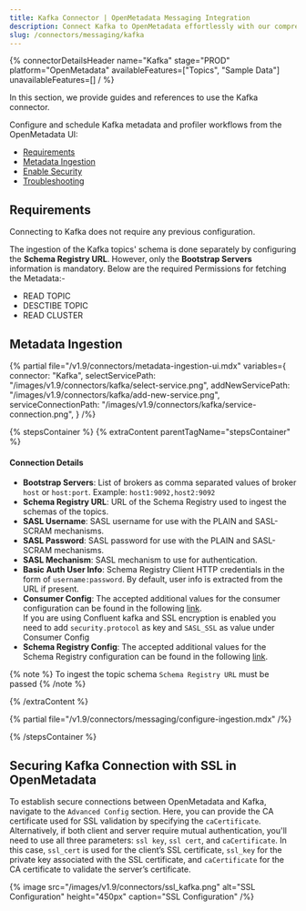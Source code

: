 ```yaml
---
title: Kafka Connector | OpenMetadata Messaging Integration
description: Connect Kafka to OpenMetadata effortlessly with our comprehensive connector guide. Set up messaging metadata ingestion, configuration, and monitoring in minutes.
slug: /connectors/messaging/kafka
---
```





{% connectorDetailsHeader
name="Kafka"
stage="PROD"
platform="OpenMetadata"
availableFeatures=["Topics", "Sample Data"]
unavailableFeatures=[]
/ %}

In this section, we provide guides and references to use the Kafka connector.

Configure and schedule Kafka metadata and profiler workflows from the OpenMetadata UI:

- [Requirements](#requirements)
- [Metadata Ingestion](#metadata-ingestion)
- [Enable Security](#securing-kafka-connection-with-ssl-in-openmetadata)
- [Troubleshooting](/connectors/messaging/kafka/troubleshooting)

<IngestionModeTiles yamlPath="/snippets/connectors/messaging/kafka/yaml" />

## Requirements

Connecting to Kafka does not require any previous configuration.

The ingestion of the Kafka topics' schema is done separately by configuring the **Schema Registry URL**. However, only the **Bootstrap Servers** information is mandatory. Below are the required Permissions for fetching the Metadata:-

- READ TOPIC 
- DESCTIBE TOPIC
- READ CLUSTER

## Metadata Ingestion

{% partial 
  file="/v1.9/connectors/metadata-ingestion-ui.mdx" 
  variables={
    connector: "Kafka", 
    selectServicePath: "/images/v1.9/connectors/kafka/select-service.png",
    addNewServicePath: "/images/v1.9/connectors/kafka/add-new-service.png",
    serviceConnectionPath: "/images/v1.9/connectors/kafka/service-connection.png",
} 
/%}

{% stepsContainer %}
{% extraContent parentTagName="stepsContainer" %}

#### Connection Details

- **Bootstrap Servers**: List of brokers as comma separated values of broker `host` or `host:port`. Example: `host1:9092,host2:9092`
- **Schema Registry URL**: URL of the Schema Registry used to ingest the schemas of the topics.
- **SASL Username**: SASL username for use with the PLAIN and SASL-SCRAM mechanisms.
- **SASL Password**: SASL password for use with the PLAIN and SASL-SCRAM mechanisms.
- **SASL Mechanism**: SASL mechanism to use for authentication.
- **Basic Auth User Info**: Schema Registry Client HTTP credentials in the form of `username:password`. By default, user info is extracted from the URL if present.
- **Consumer Config**: The accepted additional values for the consumer configuration can be found in the following [link](https://github.com/edenhill/librdkafka/blob/master/CONFIGURATION.mdx).  
If you are using Confluent kafka and SSL encryption is enabled you need to add `security.protocol` as key and `SASL_SSL` as value under Consumer Config
- **Schema Registry Config**: The accepted additional values for the Schema Registry configuration can be found in the following [link](https://docs.confluent.io/platform/current/clients/confluent-kafka-python/html/index.html#schemaregistryclient).

{% note %}
To ingest the topic schema `Schema Registry URL` must be passed
{% /note %}

{% /extraContent %}

<TestConnection />

{% partial file="/v1.9/connectors/messaging/configure-ingestion.mdx" /%}

<IngestionScheduleAndDeploy />

{% /stepsContainer %}

## Securing Kafka Connection with SSL in OpenMetadata

To establish secure connections between OpenMetadata and Kafka, navigate to the `Advanced Config` section. Here, you can provide the CA certificate used for SSL validation by specifying the `caCertificate`. Alternatively, if both client and server require mutual authentication, you'll need to use all three parameters: `ssl key`, `ssl cert`, and `caCertificate`. In this case, `ssl_cert` is used for the client’s SSL certificate, `ssl_key` for the private key associated with the SSL certificate, and `caCertificate` for the CA certificate to validate the server’s certificate.

  {% image
  src="/images/v1.9/connectors/ssl_kafka.png"
  alt="SSL Configuration"
  height="450px"
  caption="SSL Configuration" /%}

